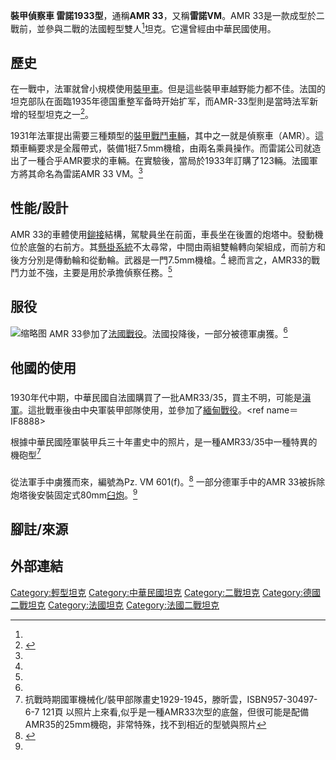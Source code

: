 {{Infobox weapon
|is_vehicle=yes
|名稱=[[File:Flag_of_France.svg|30px]]裝甲偵察車 雷諾1933型<br /><small>通稱：AMR33</small>
|圖片=[[File:AMR-33-Saumur.00043xt0.jpg|300px]]
|照片說明=現藏于索米爾裝甲博物館的AMR33
|類型=[[輕型坦克|輕型坦克]]
|代號＝
|服役=1934（或1935）（法軍）<ref name="Miller2000"/>
|退役=1940（法軍）<ref name="Miller2000"/>
|產地=
|設計=[[雷諾|雷諾]]
|生產=[[雷諾|雷諾]]
|產量=
|造價=
|用戶={{FRA}}<br />{{ROC}}<br />{{Flag|納粹德國}}<ref name="Carruthers"/>
|衍生自=
|衍生=[[AMR_35|AMR 35]]<ref name="Miller2000"/>
|乘員= 2人（車長，駕駛員）<ref name="Miller2000">{{cite book|author=David Miller|title=The Illustrated Directory of Tanks of the World|url=http://books.google.com/books?id=Es5Pxu8AGqcC&pg=PA63|year=2000|publisher=Zenith Imprint|isbn=978-0-7603-0892-9|pages=64－65|access-date=2014-01-23|archive-date=2014-06-26|archive-url=https://web.archive.org/web/20140626221337/http://books.google.com/books?id=Es5Pxu8AGqcC&pg=PA63|dead-url=no}}</ref>
|長度= 3.504米<ref name="Miller2002">{{cite book|author=David Miller|title=The Great Book of Tanks: The World's Most Important Tanks from World War I to the Present Day|url=http://books.google.com/books?id=ixhBkONdGCEC&pg=PA105|date=1 October 2002|publisher=Zenith Imprint|isbn=978-0-7603-1475-3|pages=104–105|access-date=2014-01-23|archive-date=2014-06-26|archive-url=https://web.archive.org/web/20140626221354/http://books.google.com/books?id=ixhBkONdGCEC&pg=PA105|dead-url=no}}</ref>
|闊度= 1.6米<ref name="Miller2000"/>
|高度= 1.727米<ref name="Miller2000"/>
|重量=5噸<ref name="Miller2000"/>
|引擎= 瑞麗安思達拿（Reinastella）8缸液冷汽油機<ref name="Miller2000"/>
|引擎馬力=84匹 ( 千瓦)<ref name="Miller2000"/>
|馬力/重量=16.8匹/噸
|懸掛= 
|平地時速=60公里/小時（公路）<ref name="Miller2000"/>
|行動= 公里
|裝甲= 13毫米<ref name="Miller2000"/>
|主要= 1挺 7.5mm[[賴貝爾機槍|賴貝爾機槍]]<ref name="Miller2000"/>
|次要= 無
}}
'''裝甲偵察車 雷諾1933型'''，通稱'''AMR 33'''，又稱'''雷諾VM'''。AMR 33是一款成型於二戰前，並參與二戰的法國輕型雙人<ref name="Carruthers"/>坦克。它還曾經由中華民國使用。

==歷史==
在一戰中，法軍就曾小規模使用[[裝甲車|裝甲車]]。但是這些裝甲車越野能力都不佳。法国的坦克部队在面臨1935年德国重整军备時开始扩军，而AMR-33型則是當時法军新增的轻型坦克之一<ref name="熊倪2012">{{cite journal | url=http://qikan.tze.cn/template/default/Journal_View.aspx?titleId=tkcl20120609# | title=2012年 | journal=坦克 | year=2012 | issue=第06期|quote=不过，1935年德国重整军备，总算给老朽的第三共和国提了个醒，法国的坦克部队也开始扩军。截止1940年，仅仅是轻型坦克法军就装备了雷诺的AMR-33型、AMR-34型、AMR-35型、AMC-35型、R35型、R40型、“夏尔”D1、D2型}}</ref>。

1931年法軍提出需要三種類型的[[裝甲戰鬥車輛|裝甲戰鬥車輛]]，其中之一就是偵察車（AMR）。這類車輛要求是全履帶式，裝備1挺7.5mm機槍，由兩名乘員操作。而雷諾公司就造出了一種合乎AMR要求的車輛。在實驗後，當局於1933年訂購了123輛。法國軍方將其命名為雷諾AMR 33 VM。<ref name="Miller2000"/>

==性能/設計==
AMR 33的車體使用[[鉚釘|鉚接]]結構，駕駛員坐在前面，車長坐在後置的炮塔中。發動機位於底盤的右前方。其[[懸掛系統|懸掛系統]]不太尋常，中間由兩組雙輪轉向架組成，而前方和後方分別是傳動輪和從動輪。武器是一門7.5mm機槍。<ref name="Miller2000"/>
總而言之，AMR33的戰鬥力並不強，主要是用於承擔偵察任務。<ref name="Carruthers"/>

==服役==
[[File:AMR33Prototype79756.jpg|缩略图]]
AMR 33參加了[[法國戰役|法國戰役]]。法國投降後，一部分被德軍虜獲。<ref name="Carruthers"/>
==他國的使用==
==={{ROC}}===
1930年代中期，中華民國自法國購買了一批AMR33/35，買主不明，可能是[[滇軍|滇軍]]。這批戰車後由中央軍裝甲部隊使用，並參加了[[緬甸戰役|緬甸戰役]]。<ref name＝IF8888>{{Cite web |url = http://phtv.ifeng.com/yuanchuang/detail_2013_06/13/26361733_1.shtml |title = 國軍裝甲圖鑒 鳳凰網 |accessdate = 2014-01-23 |archive-date = 2014-02-01 |archive-url = https://web.archive.org/web/20140201214013/http://phtv.ifeng.com/yuanchuang/detail_2013_06/13/26361733_1.shtml |dead-url = no }}</ref>
根據中華民國陸軍裝甲兵三十年畫史中的照片，是一種AMR33/35中一種特異的機砲型<ref>抗戰時期國軍機械化/裝甲部隊畫史1929-1945，滕昕雲，ISBN957-30497-6-7 121頁 以照片上來看,似乎是一種AMR33次型的底盤，但很可能是配備AMR35的25mm機砲，非常特殊，找不到相近的型號與照片</ref>

==={{Flag|納粹德國}}===
從法軍手中虜獲而來，編號為Pz. VM 601(f)。<ref name="Carruthers">{{cite book|author=Bob Carruthers|title=Panzers at War 1939-1942|url=http://books.google.com/books?id=zzBForupwBoC&pg=PT90|publisher=Coda Books Ltd|isbn=978-1-908538-24-6|pages=90|access-date=2014-01-23|archive-date=2014-06-26|archive-url=https://web.archive.org/web/20140626221343/http://books.google.com/books?id=zzBForupwBoC&pg=PT90|dead-url=no}}</ref>
一部分德軍手中的AMR 33被拆除炮塔後安裝固定式80mm[[臼炮|臼炮]]。<ref name="Miller2000"/>
==腳註/來源==
{{reflist}}
==外部連結==
{{戰車主題}}

{{法國戰間期的裝甲戰鬥車輛}}

{{法国二战及二战前的坦克与装甲车}}
{{中华民国大陆时期坦克与装甲车}}

[[Category:輕型坦克|Category:輕型坦克]]
[[Category:中華民國坦克|Category:中華民國坦克]]
[[Category:二戰坦克|Category:二戰坦克]]
[[Category:德國二戰坦克|Category:德國二戰坦克]]
[[Category:法國坦克|Category:法國坦克]]
[[Category:法國二戰坦克|Category:法國二戰坦克]]